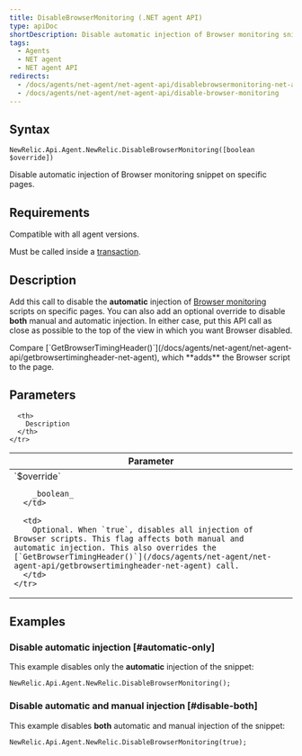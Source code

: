 ```yaml
---
title: DisableBrowserMonitoring (.NET agent API)
type: apiDoc
shortDescription: Disable automatic injection of Browser monitoring snippet on specific pages.
tags:
  - Agents
  - NET agent
  - NET agent API
redirects:
  - /docs/agents/net-agent/net-agent-api/disablebrowsermonitoring-net-agent
  - /docs/agents/net-agent/net-agent-api/disable-browser-monitoring
---
```


## Syntax

```
NewRelic.Api.Agent.NewRelic.DisableBrowserMonitoring([boolean $override])
```

Disable automatic injection of Browser monitoring snippet on specific pages.

## Requirements

Compatible with all agent versions.

Must be called inside a [transaction](/docs/accounts-partnerships/education/getting-started-new-relic/glossary#transaction).

## Description

Add this call to disable the **automatic** injection of [Browser monitoring](/docs/browser/new-relic-browser/getting-started/new-relic-browser) scripts on specific pages. You can also add an optional override to disable **both** manual and automatic injection. In either case, put this API call as close as possible to the top of the view in which you want Browser disabled.

<Callout variant="tip">
  Compare [`GetBrowserTimingHeader()`](/docs/agents/net-agent/net-agent-api/getbrowsertimingheader-net-agent), which **adds** the Browser script to the page.
</Callout>

## Parameters

<table>
  <thead>
    <tr>
      <th width="25%">
        Parameter
      </th>

      <th>
        Description
      </th>
    </tr>
  </thead>

  <tbody>
    <tr>
      <td>
        `$override`

        _boolean_
      </td>

      <td>
        Optional. When `true`, disables all injection of Browser scripts. This flag affects both manual and automatic injection. This also overrides the [`GetBrowserTimingHeader()`](/docs/agents/net-agent/net-agent-api/getbrowsertimingheader-net-agent) call.
      </td>
    </tr>
  </tbody>
</table>

## Examples

### Disable automatic injection [#automatic-only]

This example disables only the **automatic** injection of the snippet:

```
NewRelic.Api.Agent.NewRelic.DisableBrowserMonitoring();
```

### Disable automatic and manual injection [#disable-both]

This example disables **both** automatic and manual injection of the snippet:

```
NewRelic.Api.Agent.NewRelic.DisableBrowserMonitoring(true);
```
